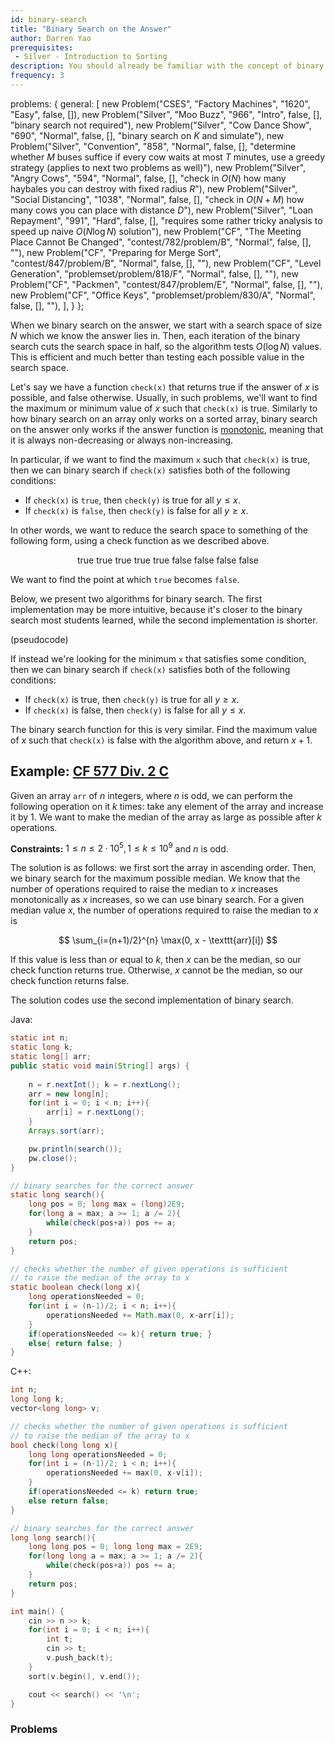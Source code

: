 ```yaml
---
id: binary-search
title: "Binary Search on the Answer"
author: Darren Yao
prerequisites: 
 - Silver - Introduction to Sorting
description: You should already be familiar with the concept of binary searching for a number in a sorted array. However, binary search can be extended to binary searching on the answer itself. 
frequency: 3
---
```



  problems: {
    general: [
      new Problem("CSES", "Factory Machines", "1620", "Easy", false, []),
      new Problem("Silver", "Moo Buzz", "966", "Intro", false, [], "binary search not required"),
      new Problem("Silver", "Cow Dance Show", "690", "Normal", false, [], "binary search on $K$ and simulate"),
      new Problem("Silver", "Convention", "858", "Normal", false, [], "determine whether $M$ buses suffice if every cow waits at most $T$ minutes, use a greedy strategy (applies to next two problems as well)"),
      new Problem("Silver", "Angry Cows", "594", "Normal", false, [], "check in $O(N)$ how many haybales you can destroy with fixed radius $R$"),
      new Problem("Silver", "Social Distancing", "1038", "Normal", false, [], "check in $O(N+M)$ how many cows you can place with distance $D$"),
      new Problem("Silver", "Loan Repayment", "991", "Hard", false, [], "requires some rather tricky analysis to speed up naive $O(N\log N)$ solution"),
      new Problem("CF", "The Meeting Place Cannot Be Changed", "contest/782/problem/B", "Normal", false, [], ""),
      new Problem("CF", "Preparing for Merge Sort", "contest/847/problem/B", "Normal", false, [], ""),
      new Problem("CF", "Level Generation", "problemset/problem/818/F", "Normal", false, [], ""),
      new Problem("CF", "Packmen", "contest/847/problem/E", "Normal", false, [], ""),
      new Problem("CF", "Office Keys", "problemset/problem/830/A", "Normal", false, [], ""),
    ],
  }
};

When we binary search on the answer, we start with a search space of size $N$ which we know the answer lies in. Then, each iteration of the binary search cuts the search space in half, so the algorithm tests $O(\log N)$ values. This is efficient and much better than testing each possible value in the search space.

Let's say we have a function `check(x)` that returns true if the answer of $x$ is possible, and false otherwise. Usually, in such problems, we'll want to find the maximum or minimum value of $x$ such that `check(x)` is true. Similarly to how binary search on an array only works on a sorted array, binary search on the answer only works if the answer function is [monotonic](https://en.wikipedia.org/wiki/Monotonic_function), meaning that it is always non-decreasing or always non-increasing. 

In particular, if we want to find the maximum `x` such that `check(x)` is true, then we can binary search if `check(x)` satisfies both of the following conditions:

 - If `check(x)` is `true`, then `check(y)` is true for all $y \leq x$.
 - If `check(x)` is `false`, then `check(y)` is false for all $y \geq x$.

In other words, we want to reduce the search space to something of the following form, using a check function as we described above.

<center>true true true true true false false false false</center>

We want to find the point at which `true` becomes `false`.

Below, we present two algorithms for binary search. The first implementation may be more intuitive, because it's closer to the binary search most students learned, while the second implementation is shorter.

(pseudocode)

If instead we're looking for the minimum `x` that satisfies some condition, then we can binary search if `check(x)` satisfies both of the following conditions:

 - If `check(x)` is true, then `check(y)` is true for all $y \geq x$.
 - If `check(x)` is false, then `check(y)` is false for all $y \leq x$.

The binary search function for this is very similar. Find the maximum value of $x$ such that `check(x)` is false with the algorithm above, and return $x+1$.

## Example: [CF 577 Div. 2 C](https://codeforces.com/contest/1201/problem/C)

Given an array $\texttt{arr}$ of $n$ integers, where $n$ is odd, we can perform the following operation on it $k$ times: take any element of the array and increase it by $1$. We want to make the median of the array as large as possible after $k$ operations.

**Constraints:** $1 \leq n \leq 2 \cdot 10^5, 1 \leq k \leq 10^9$ and $n$ is odd.

The solution is as follows: we first sort the array in ascending order. Then, we binary search for the maximum possible median. We know that the number of operations required to raise the median to $x$ increases monotonically as $x$ increases, so we can use binary search. For a given median value $x$, the number of operations required to raise the median to $x$ is

$$
\sum_{i=(n+1)/2}^{n} \max(0, x - \texttt{arr}[i])
$$

If this value is less than or equal to $k$, then $x$ can be the median, so our check function returns true. Otherwise, $x$ cannot be the median, so our check function returns false.

The solution codes use the second implementation of binary search.

Java:

```java
static int n;
static long k;
static long[] arr;
public static void main(String[] args) {
    
    n = r.nextInt(); k = r.nextLong();
    arr = new long[n];
    for(int i = 0; i < n; i++){
        arr[i] = r.nextLong();
    }
    Arrays.sort(arr);

    pw.println(search());
    pw.close();
}

// binary searches for the correct answer
static long search(){
    long pos = 0; long max = (long)2E9;
    for(long a = max; a >= 1; a /= 2){
        while(check(pos+a)) pos += a;
    }
    return pos;
}

// checks whether the number of given operations is sufficient
// to raise the median of the array to x
static boolean check(long x){
    long operationsNeeded = 0;
    for(int i = (n-1)/2; i < n; i++){
        operationsNeeded += Math.max(0, x-arr[i]);
    }
    if(operationsNeeded <= k){ return true; }
    else{ return false; }
}
```

C++:

```cpp
int n;
long long k;
vector<long long> v;

// checks whether the number of given operations is sufficient
// to raise the median of the array to x
bool check(long long x){
    long long operationsNeeded = 0;
    for(int i = (n-1)/2; i < n; i++){
        operationsNeeded += max(0, x-v[i]);
    }
    if(operationsNeeded <= k) return true; 
    else return false; 
}

// binary searches for the correct answer
long long search(){
    long long pos = 0; long long max = 2E9;
    for(long long a = max; a >= 1; a /= 2){
        while(check(pos+a)) pos += a;
    }
    return pos;
}

int main() {
    cin >> n >> k;
    for(int i = 0; i < n; i++){
        int t;
        cin >> t;
        v.push_back(t);
    }
    sort(v.begin(), v.end());

    cout << search() << '\n';
}
```

### Problems

<problems-list problems={metadata.problems.general} />
